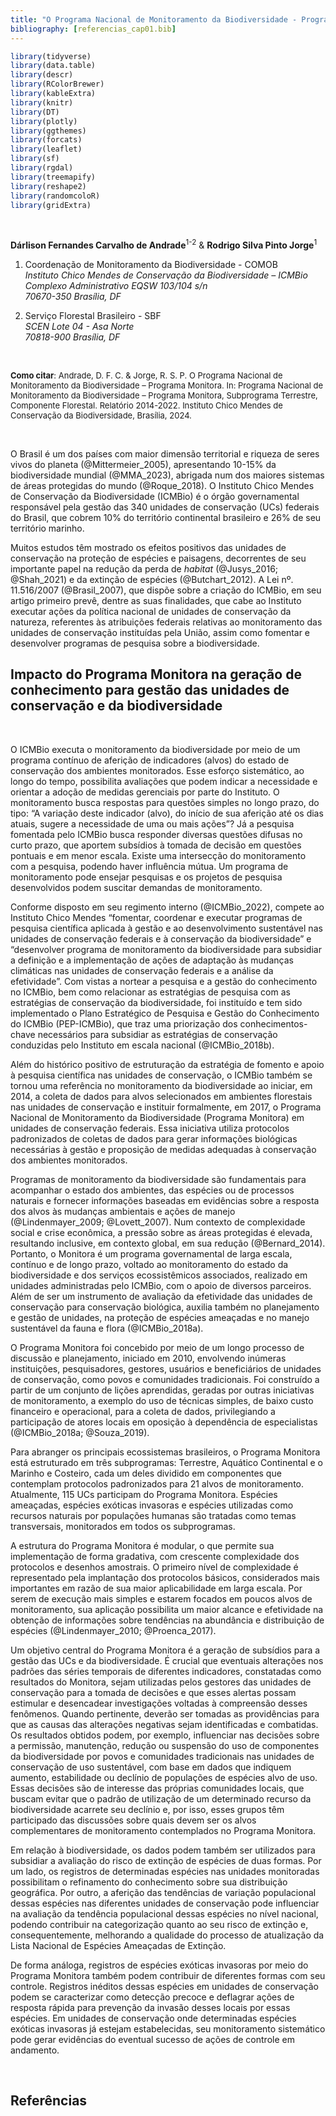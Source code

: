 ```yaml
---
title: "O Programa Nacional de Monitoramento da Biodiversidade - Programa Monitora"
bibliography: [referencias_cap01.bib]
---
```



```r

library(tidyverse)
library(data.table)
library(descr)
library(RColorBrewer)
library(kableExtra)
library(knitr)
library(DT)
library(plotly)
library(ggthemes)
library(forcats)
library(leaflet)
library(sf)
library(rgdal)
library(treemapify)
library(reshape2)
library(randomcoloR)
library(gridExtra)
```

</br>

**Dárlison Fernandes Carvalho de Andrade**^1-2^ & **Rodrigo Silva Pinto Jorge**^1^

1. Coordenação de Monitoramento da Biodiversidade - COMOB  
*Instituto Chico Mendes de Conservação da Biodiversidade – ICMBio*  
*Complexo Administrativo EQSW 103/104 s/n*  
*70670-350 Brasília, DF*  

2. Serviço Florestal Brasileiro - SBF  
*SCEN Lote 04 - Asa Norte*  
*70818-900 Brasília, DF*  

</br>

<p><font size="2">

<b>Como citar</b>: Andrade, D. F. C. & Jorge, R. S. P. O Programa Nacional de Monitoramento da Biodiversidade – Programa Monitora. In:  Programa Nacional de Monitoramento da Biodiversidade – Programa Monitora, Subprograma Terrestre, Componente Florestal. Relatório 2014-2022. Instituto Chico Mendes de Conservação da Biodiversidade, Brasília, 2024.  

</font></p>

</br>


O Brasil é um dos países com maior dimensão territorial e riqueza de seres vivos do planeta (@Mittermeier_2005), apresentando 10-15% da biodiversidade mundial (@MMA_2023), abrigada num dos maiores sistemas de áreas protegidas do mundo (@Roque_2018). O Instituto Chico Mendes de Conservação da Biodiversidade (ICMBio) é o órgão governamental responsável pela gestão das 340 unidades de conservação (UCs) federais do Brasil, que cobrem 10% do território continental brasileiro e 26% de seu território marinho. 

Muitos estudos têm mostrado os efeitos positivos das unidades de conservação na proteção de espécies e paisagens, decorrentes de seu importante papel na redução da perda de *habitat* (@Jusys_2016; @Shah_2021) e da extinção de espécies (@Butchart_2012). A Lei nº. 11.516/2007 (@Brasil_2007), que dispõe sobre a criação do ICMBio, em seu artigo primeiro prevê, dentre as suas finalidades, que cabe ao Instituto executar ações da política nacional de unidades de conservação da natureza, referentes às atribuições federais relativas ao monitoramento das unidades de conservação instituídas pela União, assim como fomentar e desenvolver programas de pesquisa sobre a biodiversidade.  

</b>

## Impacto do Programa Monitora na geração de conhecimento para gestão das unidades de conservação e da biodiversidade  

</br>


O ICMBio executa o monitoramento da biodiversidade por meio de um programa contínuo de aferição de indicadores (alvos) do estado de conservação dos ambientes monitorados. Esse esforço sistemático, ao longo do tempo, possibilita avaliações que podem indicar a necessidade e orientar a adoção de medidas gerenciais por parte do Instituto. O monitoramento busca respostas para questões simples no longo prazo, do tipo: “A variação deste indicador (alvo), do início de sua aferição até os dias atuais, sugere a necessidade de uma ou mais ações”? Já a pesquisa fomentada pelo ICMBio busca responder diversas questões difusas no curto prazo, que aportem subsídios à tomada de decisão em questões pontuais e em menor escala. Existe uma intersecção do monitoramento com a pesquisa, podendo haver influência mútua. Um programa de monitoramento pode ensejar pesquisas e os projetos de pesquisa desenvolvidos podem suscitar demandas de monitoramento. 

Conforme disposto em seu regimento interno (@ICMBio_2022), compete ao Instituto Chico Mendes “fomentar, coordenar e executar programas de pesquisa científica aplicada à gestão e ao desenvolvimento sustentável nas unidades de conservação federais e à conservação da biodiversidade” e “desenvolver programa de monitoramento da biodiversidade para subsidiar a definição e a implementação de ações de adaptação às mudanças climáticas nas unidades de conservação federais e a análise da efetividade”. Com vistas a nortear a pesquisa e a gestão do conhecimento no ICMBio, bem como relacionar as estratégias de pesquisa com as estratégias de conservação da biodiversidade, foi instituído e tem sido implementado o Plano Estratégico de Pesquisa e Gestão do Conhecimento do ICMBio (PEP-ICMBio), que traz uma priorização dos conhecimentos-chave necessários para subsidiar as estratégias de conservação conduzidas pelo Instituto em escala nacional (@ICMBio_2018b). 

Além do histórico positivo de estruturação da estratégia de fomento e apoio à pesquisa científica nas unidades de conservação, o ICMBio também se tornou uma referência no monitoramento da biodiversidade ao iniciar, em 2014, a coleta de dados para alvos selecionados em ambientes florestais nas unidades de conservação e instituir formalmente, em 2017, o Programa Nacional de Monitoramento da Biodiversidade (Programa Monitora) em unidades de conservação federais. Essa iniciativa utiliza protocolos padronizados de coletas de dados para gerar informações biológicas necessárias à gestão e proposição de medidas adequadas à conservação dos ambientes monitorados. 

Programas de monitoramento da biodiversidade são fundamentais para acompanhar o estado dos ambientes, das espécies ou de processos naturais e fornecer informações baseadas em evidências sobre a resposta dos alvos às mudanças ambientais e ações de manejo (@Lindenmayer_2009; @Lovett_2007).  Num contexto de complexidade social e crise econômica, a pressão sobre as áreas protegidas é elevada, resultando inclusive, em contexto global, em sua redução (@Bernard_2014). Portanto, o Monitora é um programa governamental de larga escala, contínuo e de longo prazo, voltado ao monitoramento do estado da biodiversidade e dos serviços ecossistêmicos associados, realizado em unidades administradas pelo ICMBio, com o apoio de diversos parceiros. Além de ser um instrumento de avaliação da efetividade das unidades de conservação para conservação biológica, auxilia também no planejamento e gestão de unidades, na proteção de espécies ameaçadas e no manejo sustentável da fauna e flora (@ICMBio_2018a). 

O Programa Monitora foi concebido por meio de um longo processo de discussão e planejamento, iniciado em 2010, envolvendo inúmeras instituições, pesquisadores, gestores, usuários e beneficiários de unidades de conservação, como povos e comunidades tradicionais. Foi construído a partir de um conjunto de lições aprendidas, geradas por outras iniciativas de monitoramento, a exemplo do uso de técnicas simples, de baixo custo financeiro e operacional, para a coleta de dados, privilegiando a participação de atores locais em oposição à dependência de especialistas (@ICMBio_2018a; @Souza_2019). 

Para abranger os principais ecossistemas brasileiros, o Programa Monitora está estruturado em três subprogramas: Terrestre, Aquático Continental e o Marinho e Costeiro, cada um deles dividido em componentes que contemplam protocolos padronizados para 21 alvos de monitoramento. Atualmente, 115 UCs participam do Programa Monitora. Espécies ameaçadas, espécies exóticas invasoras e espécies utilizadas como recursos naturais por populações humanas são tratadas como temas transversais, monitorados em todos os subprogramas.  

A estrutura do Programa Monitora é modular, o que permite sua implementação de forma gradativa, com crescente complexidade dos protocolos e desenhos amostrais. O primeiro nível de complexidade é representado pela implantação dos protocolos básicos, considerados mais importantes em razão de sua maior aplicabilidade em larga escala. Por serem de execução mais simples e estarem focados em poucos alvos de monitoramento, sua aplicação possibilita um maior alcance e efetividade na obtenção de informações sobre tendências na abundância e distribuição de espécies (@Lindenmayer_2010; @Proenca_2017). 

Um objetivo central do Programa Monitora é a geração de subsídios para a gestão das UCs e da biodiversidade. É crucial que eventuais alterações nos padrões das séries temporais de diferentes indicadores, constatadas como resultados do Monitora, sejam utilizadas pelos gestores das unidades de conservação para a tomada de decisões e que esses alertas possam estimular e desencadear investigações voltadas à compreensão desses fenômenos. Quando pertinente, deverão ser tomadas as providências para que as causas das alterações negativas sejam identificadas e combatidas. Os resultados obtidos podem, por exemplo, influenciar nas decisões sobre a permissão, manutenção, redução ou suspensão do uso de componentes da biodiversidade por povos e comunidades tradicionais nas unidades de conservação de uso sustentável, com base em dados que indiquem aumento, estabilidade ou declínio de populações de espécies alvo de uso. Essas decisões são de interesse das próprias comunidades locais, que buscam evitar que o padrão de utilização de um determinado recurso da biodiversidade acarrete seu declínio e, por isso, esses grupos têm participado das discussões sobre quais devem ser os alvos complementares de monitoramento contemplados no Programa Monitora.  

Em relação à biodiversidade, os dados podem também ser utilizados para subsidiar a avaliação do risco de extinção de espécies de duas formas. Por um lado, os registros de determinadas espécies nas unidades monitoradas possibilitam o refinamento do conhecimento sobre sua distribuição geográfica. Por outro, a aferição das tendências de variação populacional dessas espécies nas diferentes unidades de conservação pode influenciar na avaliação da tendência populacional dessas espécies no nível nacional, podendo contribuir na categorização quanto ao seu risco de extinção e, consequentemente, melhorando a qualidade do processo de atualização da Lista Nacional de Espécies Ameaçadas de Extinção.  

De forma análoga, registros de espécies exóticas invasoras por meio do Programa Monitora também podem contribuir de diferentes formas com seu controle.  Registros inéditos dessas espécies em unidades de conservação podem se caracterizar como detecção precoce e deflagrar ações de resposta rápida para prevenção da invasão desses locais por essas espécies. Em unidades de conservação onde determinadas espécies exóticas invasoras já estejam estabelecidas, seu monitoramento sistemático pode gerar evidências do eventual sucesso de ações de controle em andamento. 

 
</br>


## Referências
